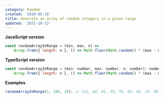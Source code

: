 ```yaml
---
category: Random
created: '2020-05-16'
title: Generate an array of random integers in a given range
updated: '2021-10-13'
---
```


**JavaScript version**

```js
const randomArrayInRange = (min, max, n) =>
    Array.from({ length: n }, () => Math.floor(Math.random() * (max - min + 1)) + min);
```

**TypeScript version**

```js
const randomArrayInRange = (min: number, max: number, n: number): number[] =>
    Array.from({ length: n }, () => Math.floor(Math.random() * (max - min + 1)) + min);
```

**Examples**

```js
randomArrayInRange(1, 100, 10); // [11, 82, 41, 35, 76, 83, 43, 15, 60, 54]
```
